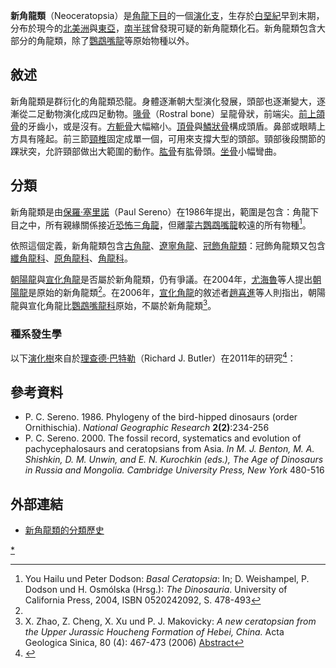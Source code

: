 {{Automatic Taxobox
| taxon = Neoceratopsia
| fossil_range = {{fossil_range|140|65}}[[白堊紀|白堊紀]]
| image = Yamaceratops BW.jpg
| image_caption = [[閻王角龍|閻王角龍]]
| authority = [[保羅·塞里諾|Sereno]], 1986
}}

'''新角龍類'''（Neoceratopsia）是[[角龍下目|角龍下目]]的一個[[演化支|演化支]]，生存於[[白堊紀|白堊紀]]早到末期，分布於現今的[[北美洲|北美洲]]與[[東亞|東亞]]，[[南半球|南半球]]曾發現可疑的新角龍類化石。新角龍類包含大部分的角龍類，除了[[鸚鵡嘴龍|鸚鵡嘴龍]]等原始物種以外。

==敘述== 
新角龍類是群衍化的角龍類恐龍。身體逐漸朝大型演化發展，頭部也逐漸變大，逐漸從二足動物演化成四足動物。[[喙骨|喙骨]]（Rostral bone）呈龍骨狀，前端尖。[[前上頜骨|前上頜骨]]的牙齒小，或是沒有。[[方軛骨|方軛骨]]大幅縮小。[[頂骨|頂骨]]與[[鱗狀骨|鱗狀骨]]構成頭盾。鼻部或眼睛上方具有隆起。前三節[[頸椎|頸椎]]固定成單一個，可用來支撐大型的頭部。頸部後段關節的踝狀突，允許頸部做出大範圍的動作。[[肱骨|肱骨]]有肱骨頭。[[坐骨|坐骨]]小幅彎曲。

==分類== 
新角龍類是由[[保羅·塞里諾|保羅·塞里諾]]（Paul Sereno）在1986年提出，範圍是包含：角龍下目之中，所有親緣關係接近[[三角龍|恐怖三角龍]]，但離[[鸚鵡嘴龍|蒙古鸚鵡嘴龍]]較遠的所有物種<ref name =You2004>You Hailu und Peter Dodson: ''Basal Ceratopsia'': In; D. Weishampel, P. Dodson und H. Osmólska (Hrsg.): ''The Dinosauria''. University of California Press, 2004, ISBN 0520242092, S. 478-493</ref>。

依照這個定義，新角龍類包含[[古角龍|古角龍]]、[[遼寧角龍|遼寧角龍]]、[[冠飾角龍類|冠飾角龍類]]：冠飾角龍類又包含[[纖角龍科|纖角龍科]]、[[原角龍科|原角龍科]]、[[角龍科|角龍科]]。

[[朝陽龍|朝陽龍]]與[[宣化角龍|宣化角龍]]是否屬於新角龍類，仍有爭議。在2004年，[[尤海魯|尤海魯]]等人提出[[朝陽龍|朝陽龍]]是原始的新角龍類<ref name=You2004/>。在2006年，[[宣化角龍|宣化角龍]]的敘述者[[趙喜進|趙喜進]]等人則指出，朝陽龍與宣化角龍比[[鸚鵡嘴龍科|鸚鵡嘴龍科]]原始，不屬於新角龍類<ref>X. Zhao, Z. Cheng, X. Xu und P. J. Makovicky: ''A new ceratopsian from the Upper Jurassic Houcheng Formation of Hebei, China.'' Acta Geologica Sinica, 80 (4): 467-473 (2006) [http://www.wanfangdata.com.cn/qikan/periodical.articles/dzxb-e/dzxb2006/0604/060401.htm Abstract]{{dead link|date=2018年3月 |bot=InternetArchiveBot |fix-attempted=yes }}</ref>。

=== 種系發生學 ===
以下[[演化樹|演化樹]]來自於[[理查德·巴特勒|理查德·巴特勒]]（Richard J. Butler）在2011年的研究<ref name=ButlerEtAl>{{cite book| author = Richard J. Butler, Jin Liyong, Chen Jun, Pascal Godefroit | year = 2011 | title = The postcranial osteology and phylogenetic position of the small ornithischian dinosaur ''Changchunsaurus parvus'' from the Quantou Formation (Cretaceous: Aptian–Cenomanian) of Jilin Province, north-eastern China | journal = Palaeontology | volume = 54 | issue = 3 | pages = 667–683 | doi = 10.1111/j.1475-4983.2011.01046.x }}</ref>：

{{clade| style=font-size:100%;line-height:80%
   |label1='''[[角龍下目|角龍下目]]'''
   |1={{clade
      |1=[[微腫頭龍|微腫頭龍]]
      |2=[[朝陽龍|朝陽龍]]
      |3={{clade
         |1=[[狹盤龍|狹盤龍]]
         |2=''[[隱龍|隱龍]] }}
      |4={{clade
         |1=[[鸚鵡嘴龍|鸚鵡嘴龍]]
         |label2='''新角龍類'''
         |2={{clade
            |1=[[遼寧角龍|遼寧角龍]]
            |2={{clade
               |1=[[古角龍|古角龍]]
               |2={{clade
                  |1=[[纖角龍科|纖角龍科]]
                  |2=[[冠飾角龍類|冠飾角龍類]] }} }} }} }} }} }}

==參考資料==
<div class="references-small">
<references></references>
*P. C. Sereno. 1986. Phylogeny of the bird-hipped dinosaurs (order Ornithischia). ''National Geographic Research'' '''2(2)''':234-256
*P. C. Sereno. 2000. The fossil record, systematics and evolution of pachycephalosaurs and ceratopsians from Asia. ''In M. J. Benton, M. A. Shishkin, D. M. Unwin, and E. N. Kurochkin (eds.), The Age of Dinosaurs in Russia and Mongolia. Cambridge University Press, New York'' 480-516
</div>

==外部連結==
*[https://web.archive.org/web/20080328000744/http://www.taxonsearch.org/dev/taxon_edit.php?Action=View&tax_id=208 新角龍類的分類歷史]
{{頭飾龍類}}
{{Taxonbar|from=Q135012}}

[[Category:角龍亞目|*]]